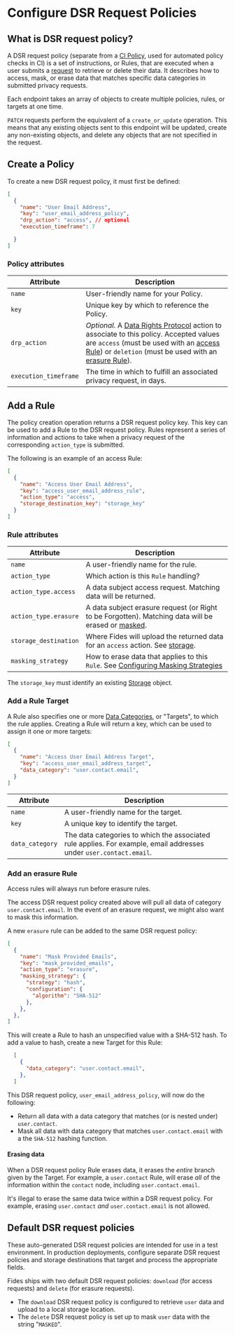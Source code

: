 
# Configure DSR Request Policies
## What is DSR request policy?

A DSR request policy (separate from a [CI Policy](../../cli_support/policies), used for automated policy checks in CI) is a set of instructions, or Rules, that are executed when a user submits a [request](./privacy_requests) to retrieve or delete their data. It describes how to access, mask, or erase data that matches specific data categories in submitted privacy requests.

Each endpoint takes an array of objects to create multiple policies, rules, or targets at one time.

<Callout>`PATCH` requests perform the equivalent of a `create_or_update` operation. This means that any existing objects sent to this endpoint will be updated, create any non-existing objects, and delete any objects that are not specified in the request.</Callout>
## Create a Policy

To create a new DSR request policy, it must first be defined:

```json filename="PATCH /api/v1/policy"
[
  {
    "name": "User Email Address",
    "key": "user_email_address_policy",
    "drp_action": "access", // optional
    "execution_timeframe": 7

  }
]
```
### Policy attributes
| Attribute | Description |
|---|---|
| `name` | User-friendly name for your Policy. |
| `key` | Unique key by which to reference the Policy. |
| `drp_action` | *Optional.* A [Data Rights Protocol](./data_rights_protocol) action to associate to this policy. Accepted values are `access` (must be used with an [access Rule](#add-a-rule)) or `deletion` (must be used with an [erasure Rule](#add-an-erasure-rule)). |
| `execution_timeframe` | The time in which to fulfill an associated privacy request, in days. |

## Add a Rule
The policy creation operation returns a DSR request policy key. This key can be used to add a Rule to the DSR request policy. Rules represent a series of information and actions to take when a privacy request of the corresponding `action_type` is submitted.

The following is an example of an access Rule:

```json filename="PATCH /api/v1/policy/{policy_key}/rule"
[
  {
    "name": "Access User Email Address",
    "key": "access_user_email_address_rule",
    "action_type": "access",
    "storage_destination_key": "storage_key"
  }
]
```
### Rule attributes
| Attribute | Description |
|---|---|
| `name` | A user-friendly name for the rule.
| `action_type` | Which action is this `Rule` handling?
| `action_type.access` | A data subject access request. Matching data will be returned.
| `action_type.erasure` | A data subject erasure request (or Right to be Forgotten). Matching data will be erased or [masked](./masking_strategies).
| `storage_destination` | Where Fides will upload the returned data for an `access` action. See [storage](./storage). |
| `masking_strategy` | How to erase data that applies to this `Rule`. See [Configuring Masking Strategies](./masking_strategies) |

<Callout>The `storage_key` must identify an existing [Storage](./storage) object.</Callout>

### Add a Rule Target
A Rule also specifies one or more [Data Categories](https://ethyca.github.io/fideslang/taxonomy/data_categories/), or "Targets", to which the rule applies. Creating a Rule will return a key, which can be used to assign it one or more targets:

```json filename="PATCH /api/v1/policy/{policy_key}/rule/{rule_key}/target"
[
  {
    "name": "Access User Email Address Target",
    "key": "access_user_email_address_target",
    "data_category": "user.contact.email",
  }
]
```

| Attribute | Description |
|---|---|
| `name` | A user-friendly name for the target.
| `key` | A unique key to identify the target.
| `data_category` | The data categories to which the associated rule applies. For example, email addresses under `user.contact.email`. |

### Add an erasure Rule
<Callout>Access rules will always run before erasure rules.</Callout>

The access DSR request policy created above will pull all data of category `user.contact.email`. In the event of an erasure request, we might also want to mask this information. 

A new `erasure` rule can be added to the same DSR request policy: 

```json filename="PATCH /api/v1/policy/{policy_key}/rule"
[
  {
    "name": "Mask Provided Emails",
    "key": "mask_provided_emails",
    "action_type": "erasure",
    "masking_strategy": {
      "strategy": "hash",
      "configuration": {
        "algorithm": "SHA-512"
      },
    },
  },
]
```
This will create a Rule to hash an unspecified value with a SHA-512 hash. To add a value to hash, create a new Target for this Rule:

```json filename="PATCH api/v1/policy/{policy_key}/rule/{rule_key}"
  [
    {
      "data_category": "user.contact.email",
    },
  ]
```

This DSR request policy, `user_email_address_policy`, will now do the following:
- Return all data with a data category that matches (or is nested under) `user.contact`.
- Mask all data with data category that matches `user.contact.email` with a the `SHA-512` hashing function.

#### Erasing data
When a DSR request policy Rule erases data, it erases the _entire_ branch given by the Target. For example, a `user.contact` Rule, will erase _all_ of the information within the `contact` node, including `user.contact.email`.

It's illegal to erase the same data twice within a DSR request policy. For example, erasing `user.contact` _and_ `user.contact.email` is not allowed.

## Default DSR request policies
<Callout>These auto-generated DSR request policies are intended for use in a test environment. In production deployments, configure separate DSR request policies and storage destinations that target and process the appropriate fields.</Callout>

Fides ships with two default DSR request policies: `download` (for access requests) and `delete` (for erasure requests).  

* The `download` DSR request policy is configured to retrieve `user` data and upload to a local storage location.
* The `delete` DSR request policy is set up to mask `user` data with the string "`MASKED`".  